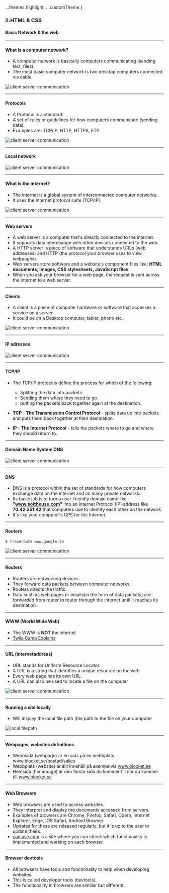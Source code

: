 
  ...themes.highlight,
  ...customTheme
}


### 2.HTML & CSS
#### Basic Network & the web


---

#### What is a computer network?

* A computer network is basically computers communicating (sending text, files).
* The most basic computer network is two desktop computers connected via cable.

<img src={img1} alt="client server communication"/>


---

#### Protocols
	
* A Protocol is a standard.
* A set of rules or guidelines for how computers communicate (sending data).
* Examples are: TCP/IP, HTTP, HTTPS, FTP.
	
<img src={img2} alt="client server communication"/>


---

#### Local network
<img src={img3} alt="client server communication"/>


---

#### What is the internet?

* The internet is a global system of interconnected computer networks.
* It uses the Internet protocol suite (TCP/IP).

<img src={img4} alt="client server communication"/>


---

#### Web servers

* A web server is a computer that's directly connected to the internet.
* It supports data interchange with other devices connected to the web.
* A HTTP server is piece of software that understands URLs (web addresses) and HTTP (the protocol your browser uses to view webpages).
* Web servers store software and a website's component files like: **HTML documents, Images, CSS stylesheets, JavaScript files**
* When you ask your browser for a web page, the request is sent across the internet to a web server.



---

#### Clients

* A client is a piece of computer hardware or software that accesses a service on a server.
* It could be on a Desktop computer, tablet, phone etc.


<img  src="../../media/html-css-images/html-css-2/client.png" alt="client server communication"/>


---

#### IP adresses
<img src={img5} alt="client server communication"/>


---

#### TCP/IP

* The TCP/IP protocols define the process for which of the following:
  * Splitting the data into packets.
  * Sending them where they need to go.
  * putting the packets back together again at the destination.

* **TCP - The Transmission Control Protocol** - splits data up into packets and puts them back together at their destination.
* **IP - The Internet Protocol** - tells the packets where to go and where they should return to.



---

#### Domain Name System DNS
<img src={img6} alt="client server communication"/>


---

#### DNS

* DNS is a protocol within the set of standards for how computers exchange data on the Internet and on many private networks.
* Its basic job is to turn a user-friendly domain name like **"www.softhouse.com"** into an Internet Protocol (IP) address like **70.42.251.42** that computers use to identify each other on the network.
* It's like your computer's GPS for the Internet.



---

#### Routers
```Shell
$ traceroute www.google.se
```

<img src={img7} alt="client server communication"/>


---

#### Routers

* Routers are networking devices.
* They forward data packets between computer networks.
* Routers directs the traffic.
* Data such as web pages or emails(in the form of data packets) are forwarded from router to router through the internet until it reaches its destination.



---

#### WWW (World Wide Web)

* The WWW is **NOT** the internet
* <a href="https://www.youtube.com/watch?v=J8hzJxb0rpc" target="_blank">Twila Camp Explains</a>



---

#### URL (internetaddress)

* URL stands for Uniform Resource Locator.
* A URL is a string that identifies a unique resource on the web
* Every web page has its own URL.
* A URL can also be used to locate a file on the computer

<img src={img8} alt="client server communication"/>


---

#### Running a site locally

* Will display the local file path (the path to the file on your computer

<img src={img9} alt="local filepath"/>


---

#### Webpages, websites definitions

* Webbsida (webpage) är en sida på en webbplats <a href="https://www.blocket.se/bostad/saljes" target="_blank">www.blocket.se/bostad/saljes</a>
* Webbplats (website) är allt innehåll på exempelvis <a href="http://www.blocket.se" target="_blank">www.blocket.se</a>
* Hemsida (homepage) är den första sida du kommer till när du kommer till <a href="http://www.blocket.se" target="_blank">www.blocket.se</a>



---

#### Web Browsers

* Web browsers are used to access websites.
* They interpret and display the documents accessed from servers.
* Examples of browsers are Chrome, Firefox, Safari, Opera, Internet Explorer, Edge, IOS Safari, Android Browser.
* Updates for these are released regularly, but it is up to the user to update theirs.
* <a href="https://caniuse.com/#search=css" target="_blank">caniuse.com</a> is a site where you can check which functionality is implemented and working on each browser.



---

#### Browser devtools

* All browsers have tools and functionality to help when developing websites.
* This is called developer tools (devtools).
* The functionality in browsers are similiar but different.